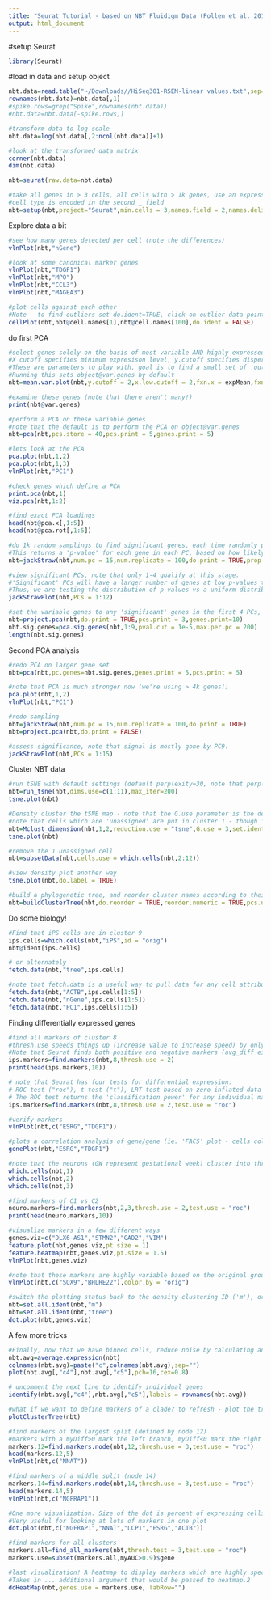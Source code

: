 ```yaml
---
title: "Seurat Tutorial - based on NBT Fluidigm Data (Pollen et al. 2014)"
output: html_document
---
```


#setup Seurat
```r
library(Seurat)
```

#load in data and setup object
```r
nbt.data=read.table("~/Downloads//HiSeq301-RSEM-linear values.txt",sep="\t",header=TRUE)
rownames(nbt.data)=nbt.data[,1]
#spike.rows=grep("Spike",rownames(nbt.data))
#nbt.data=nbt.data[-spike.rows,]

#transform data to log scale
nbt.data=log(nbt.data[,2:ncol(nbt.data)]+1)

#look at the transformed data matrix
corner(nbt.data)
dim(nbt.data)

nbt=seurat(raw.data=nbt.data)

#take all genes in > 3 cells, all cells with > 1k genes, use an expression threshold of 1
#cell type is encoded in the second _ field 
nbt=setup(nbt,project="Seurat",min.cells = 3,names.field = 2,names.delim = "_",min.genes = 1000,calc.noise=FALSE,is.expr=1,save.raw=FALSE) 
```

Explore data a bit 
```r

#see how many genes detected per cell (note the differences)
vlnPlot(nbt,"nGene")

#look at some canonical marker genes
vlnPlot(nbt,"TDGF1")
vlnPlot(nbt,"MPO")
vlnPlot(nbt,"CCL3")
vlnPlot(nbt,"MAGEA3")

#plot cells against each other 
#Note - to find outliers set do.ident=TRUE, click on outlier data points and then hit escape
cellPlot(nbt,nbt@cell.names[1],nbt@cell.names[100],do.ident = FALSE)

```


do first PCA 
```r
#select genes solely on the basis of most variable AND highly expressed
#X cutoff specifies minimum expresison level, y.cutoff specifies dispersion. 
#These are parameters to play with, goal is to find a small set of 'outlier' genes
#Running this sets object@var.genes by default
nbt=mean.var.plot(nbt,y.cutoff = 2,x.low.cutoff = 2,fxn.x = expMean,fxn.y = logVarDivMean)

#examine these genes (note that there aren't many!)
print(nbt@var.genes)

#perform a PCA on these variable genes
#note that the default is to perform the PCA on object@var.genes
nbt=pca(nbt,pcs.store = 40,pcs.print = 5,genes.print = 5)

#lets look at the PCA
pca.plot(nbt,1,2)
pca.plot(nbt,1,3)
vlnPlot(nbt,"PC1")

#check genes which define a PCA
print.pca(nbt,1)
viz.pca(nbt,1:2)

#find exact PCA loadings
head(nbt@pca.x[,1:5])
head(nbt@pca.rot[,1:5])

#do 1k random samplings to find significant genes, each time randomly permute 5% of genes, test 15 PCs
#This returns a 'p-value' for each gene in each PC, based on how likely the gene/PC score woud have been observed by chance
nbt=jackStraw(nbt,num.pc = 15,num.replicate = 100,do.print = TRUE,prop.freq = 0.05) 

#view significant PCs, note that only 1-4 qualify at this stage. 
#'Significant' PCs will have a larger number of genes at low p-values than would be expected by chance
#Thus, we are testing the distribution of p-values vs a uniform distribution, for each PC
jackStrawPlot(nbt,PCs = 1:12)

#set the variable genes to any 'significant' genes in the first 4 PCs, end up with 3,970 genes
nbt=project.pca(nbt,do.print = TRUE,pcs.print = 3,genes.print=10)
nbt.sig.genes=pca.sig.genes(nbt,1:9,pval.cut = 1e-5,max.per.pc = 200)
length(nbt.sig.genes)

```

Second PCA analysis

```r
#redo PCA on larger gene set
nbt=pca(nbt,pc.genes=nbt.sig.genes,genes.print = 5,pcs.print = 5)

#note that PCA is much stronger now (we're using > 4k genes!)
pca.plot(nbt,1,2)
vlnPlot(nbt,"PC1")

#redo sampling 
nbt=jackStraw(nbt,num.pc = 15,num.replicate = 100,do.print = TRUE)
nbt=project.pca(nbt,do.print = FALSE)

#assess significance, note that signal is mostly gone by PC9.
jackStrawPlot(nbt,PCs = 1:15)

```

Cluster NBT data
```r
#run tSNE with default settings (default perplexity=30, note that perplexity is the number of 'expected' neighbor cells)
nbt=run_tsne(nbt,dims.use=c(1:11),max_iter=200)
tsne.plot(nbt)

#Density cluster the tSNE map - note that the G.use parameter is the density parameter for the clustering - lower G.use to get finer settings
#note that cells which are 'unassigned' are put in cluster 1 - though in this case there are none
nbt=Mclust_dimension(nbt,1,2,reduction.use = "tsne",G.use = 3,set.ident = TRUE)
tsne.plot(nbt)

#remove the 1 unassigned cell
nbt=subsetData(nbt,cells.use = which.cells(nbt,2:12))

#view density plot another way
tsne.plot(nbt,do.label = TRUE)

#build a phylogenetic tree, and reorder cluster names according to their position on the tree
nbt=buildClusterTree(nbt,do.reorder = TRUE,reorder.numeric = TRUE,pcs.use = 1:11)
```

Do some biology!

```r
#Find that iPS cells are in cluster 9
ips.cells=which.cells(nbt,"iPS",id = "orig")
nbt@ident[ips.cells]

# or alternately
fetch.data(nbt,"tree",ips.cells)

#note that fetch.data is a useful way to pull data for any cell attribute
fetch.data(nbt,"ACTB",ips.cells[1:5])
fetch.data(nbt,"nGene",ips.cells[1:5])
fetch.data(nbt,"PC1",ips.cells[1:5])
```

Finding differentially expressed genes
```r
#find all markers of cluster 8
#thresh.use speeds things up (increase value to increase speed) by only testing genes whose average expression is > thresh.use between cluster 
#Note that Seurat finds both positive and negative markers (avg_diff either >0 or <0)
ips.markers=find.markers(nbt,8,thresh.use = 2)
print(head(ips.markers,10))

# note that Seurat has four tests for differential expression:
# ROC test ("roc"), t-test ("t"), LRT test based on zero-inflated data ("bimod", default), LRT test based on tobit-censoring models ("tobit")
# The ROC test returns the 'classification power' for any individual marker (ranging from 0 - random, to 1 - perfect). Though not a statistical test, it is often very useful for finding clean markers.
ips.markers=find.markers(nbt,8,thresh.use = 2,test.use = "roc")

#verify markers
vlnPlot(nbt,c("ESRG","TDGF1"))

#plots a correlation analysis of gene/gene (ie. 'FACS' plot - cells colored by cluster number)
genePlot(nbt,"ESRG","TDGF1")

#note that the neurons (GW represent gestational week) cluster into three groups. The in vitro differentiated (GW21.2) are the most distinct from the phylogenetic tree. What genes separate them? 
which.cells(nbt,1)
which.cells(nbt,2)
which.cells(nbt,3)

#find markers of C1 vs C2
neuro.markers=find.markers(nbt,2,3,thresh.use = 2,test.use = "roc")
print(head(neuro.markers,10))

#visualize markers in a few different ways
genes.viz=c("DLX6-AS1","STMN2","GAD2","VIM")
feature.plot(nbt,genes.viz,pt.size = 1)
feature.heatmap(nbt,genes.viz,pt.size = 1.5)
vlnPlot(nbt,genes.viz)

#note that these markers are highly variable based on the original groupings
vlnPlot(nbt,c("SOX9","BHLHE22"),color.by = "orig")

#switch the plotting status back to the density clustering ID ('m'), or the identity after tree re-ordering ('tree')
nbt=set.all.ident(nbt,"m")
nbt=set.all.ident(nbt,"tree")
dot.plot(nbt,genes.viz)
```

A few more tricks
```r
#Finally, now that we have binned cells, reduce noise by calculating and plotting cluster averages
nbt.avg=average.expression(nbt)
colnames(nbt.avg)=paste("c",colnames(nbt.avg),sep="")
plot(nbt.avg[,"c4"],nbt.avg[,"c5"],pch=16,cex=0.8)

# uncomment the next line to identify individual genes
identify(nbt.avg[,"c4"],nbt.avg[,"c5"],labels = rownames(nbt.avg))

#what if we want to define markers of a clade? to refresh - plot the tree
plotClusterTree(nbt)

#find markers of the largest split (defined by node 12)
#markers with a myDiff>0 mark the left branch, myDiff<0 mark the right branch 
markers.12=find.markers.node(nbt,12,thresh.use = 3,test.use = "roc")
head(markers.12,5)
vlnPlot(nbt,c("NNAT"))

#find markers of a middle split (node 14)
markers.14=find.markers.node(nbt,14,thresh.use = 3,test.use = "roc")
head(markers.14,5)
vlnPlot(nbt,c("NGFRAP1"))

#One more visualization. Size of the dot is percent of expressing cells. Color represents expression level
#Very useful for looking at lots of markers in one plot
dot.plot(nbt,c("NGFRAP1","NNAT","LCP1","ESRG","ACTB"))

#find markers for all clusters
markers.all=find_all_markers(nbt,thresh.test = 3,test.use = "roc")
markers.use=subset(markers.all,myAUC>0.9)$gene

#last visualization! A heatmap to display markers which are highly specific for each cluster.
#Takes in ... additional argument that would be passed to heatmap.2
doHeatMap(nbt,genes.use = markers.use, labRow="")


```